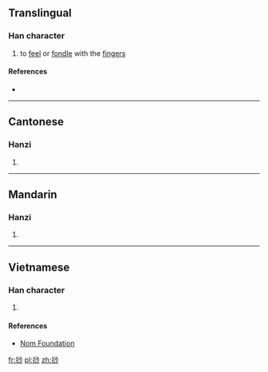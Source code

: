 ==Translingual==

===Han character===
{{Han char|rn=64|rad=手|as=07|sn=10|four=|canj=手水火竹 (QEFH)|ids=⿰[[扌]][[沙]]}}

# to [[feel]] or [[fondle]] with the [[finger]]s

====References====
* {{Han ref|kx=0431.300|dkj=12095|dj=0781.010|hdz=31887.090|uh=6331|ud=25393}}

----

==Cantonese==

===Hanzi===
{{yue-hanzi|jyut=[[so1]]|y=so1}}

# {{defn|lang=yue|sort=手07}}

----

==Mandarin==

===Hanzi===
{{cmn-hanzi|pin=[[sā]] ([[sa1]])|wg=sa<sup>1</sup>}}

# {{defn|lang=cmn|sort=手07}}

----

==Vietnamese==

===Han character===
{{vi-hantu|sa|rs=手07}}

# {{defn|lang=vi|sort=手07}}

====References====
*[http://nomfoundation.org/common/nom_details.php?codepoint=6331 Nom Foundation]

[[fr:挱]]
[[pl:挱]]
[[zh:挱]]